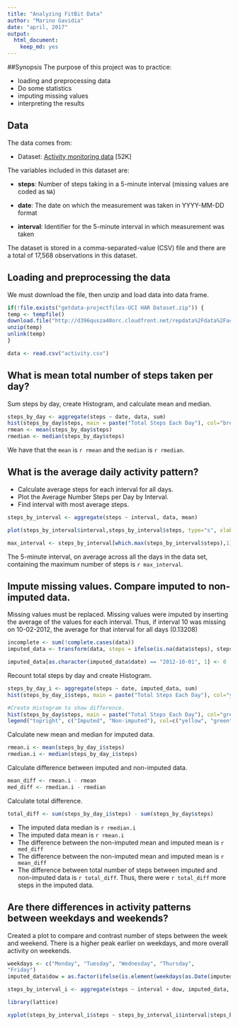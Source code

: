 ```yaml
---
title: "Analyzing FitBit Data"
author: "Marino Gavidia"
date: "april, 2017"
output: 
  html_document: 
    keep_md: yes
---
```


##Synopsis
The purpose of this project was to practice:

* loading and preprocessing data
* Do some statistics
* imputing missing values
* interpreting the results

## Data
The data comes from:

* Dataset: [Activity monitoring data](https://d396qusza40orc.cloudfront.net/repdata%2Fdata%2Factivity.zip) [52K]

The variables included in this dataset are:

* **steps**: Number of steps taking in a 5-minute interval (missing
values are coded as `NA`)

* **date**: The date on which the measurement was taken in YYYY-MM-DD
format

* **interval**: Identifier for the 5-minute interval in which
measurement was taken

The dataset is stored in a comma-separated-value (CSV) file and there are a total of 17,568 observations in this dataset.

## Loading and preprocessing the data
We must download the file, then unzip and load data into data frame.
```r
if(!file.exists("getdata-projectfiles-UCI HAR Dataset.zip")) {
temp <- tempfile()
download.file("http://d396qusza40orc.cloudfront.net/repdata%2Fdata%2Factivity.zip",temp)
unzip(temp)
unlink(temp)
}

data <- read.csv("activity.csv")
```


## What is mean total number of steps taken per day?
Sum steps by day, create Histogram, and calculate mean and median.
```r
steps_by_day <- aggregate(steps ~ date, data, sum)
hist(steps_by_day$steps, main = paste("Total Steps Each Day"), col="brown", xlab="Number of Steps")
rmean <- mean(steps_by_day$steps)
rmedian <- median(steps_by_day$steps)
```

We have that the `mean` is `r rmean` and the `median` is `r rmedian`.

## What is the average daily activity pattern?

* Calculate average steps for each interval for all days. 
* Plot the Average Number Steps per Day by Interval. 
* Find interval with most average steps. 
```r
steps_by_interval <- aggregate(steps ~ interval, data, mean)

plot(steps_by_interval$interval,steps_by_interval$steps, type="s", xlab="Interval", ylab="Number of Steps",main="Average Number of Steps per Day by Interval")

max_interval <- steps_by_interval[which.max(steps_by_interval$steps),1]
```

The 5-minute interval, on average across all the days in the data set, containing the maximum number of steps is `r max_interval`.

## Impute missing values. Compare imputed to non-imputed data.
Missing values must be replaced. Missing values were imputed by inserting the average of the values for each interval. Thus, if interval 10 was missing on 10-02-2012, the average for that interval for all days (0.13208)
```r
incomplete <- sum(!complete.cases(data))
imputed_data <- transform(data, steps = ifelse(is.na(data$steps), steps_by_interval$steps[match(data$interval, steps_by_interval$interval)], data$steps))
```

 
```r
imputed_data[as.character(imputed_data$date) == "2012-10-01", 1] <- 0
```

Recount total steps by day and create Histogram. 
```r
steps_by_day_i <- aggregate(steps ~ date, imputed_data, sum)
hist(steps_by_day_i$steps, main = paste("Total Steps Each Day"), col="yellow", xlab="Number of Steps")

#Create Histogram to show difference. 
hist(steps_by_day$steps, main = paste("Total Steps Each Day"), col="green", xlab="Number of Steps", add=T)
legend("topright", c("Imputed", "Non-imputed"), col=c("yellow", "green"), lwd=10)
```

Calculate new mean and median for imputed data. 
```r
rmean.i <- mean(steps_by_day_i$steps)
rmedian.i <- median(steps_by_day_i$steps)
```

Calculate difference between imputed and non-imputed data.
```r
mean_diff <- rmean.i - rmean
med_diff <- rmedian.i - rmedian
```

Calculate total difference.
```r
total_diff <- sum(steps_by_day_i$steps) - sum(steps_by_day$steps)
```
* The imputed data median is `r rmedian.i`
* The imputed data mean is `r rmean.i`
* The difference between the non-imputed mean and imputed mean is `r med_diff`
* The difference between the non-imputed mean and imputed mean is `r mean_diff`
* The difference between total number of steps between imputed and non-imputed data is `r total_diff`. Thus, there were `r total_diff` more steps in the imputed data.


## Are there differences in activity patterns between weekdays and weekends?
Created a plot to compare and contrast number of steps between the week and weekend. There is a higher peak earlier on weekdays, and more overall activity on weekends.  
``` r
weekdays <- c("Monday", "Tuesday", "Wednesday", "Thursday", 
"Friday")
imputed_data$dow = as.factor(ifelse(is.element(weekdays(as.Date(imputed_data$date)),weekdays), "Weekday", "Weekend"))

steps_by_interval_i <- aggregate(steps ~ interval + dow, imputed_data, mean)

library(lattice)

xyplot(steps_by_interval_i$steps ~ steps_by_interval_i$interval|steps_by_interval_i$dow, main="Average Steps per Day by Interval",xlab="Interval", ylab="Steps",layout=c(1,2), type="l")

```
